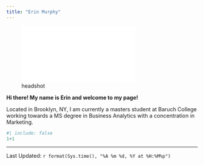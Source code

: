 ```yaml
---
title: "Erin Murphy"
---
```

![headshot](STA9750-2025-SPRING/Headshot2.ext)

**Hi there! My name is Erin and welcome to my page!**   

Located in Brooklyn, NY, I am currently a masters student at Baruch College working towards a MS degree in Business Analytics with a concentration in Marketing. 

```r
#| include: false
1+1
```
--------------
Last Updated: `r format(Sys.time(), "%A %m %d, %Y at %H:%M%p")`